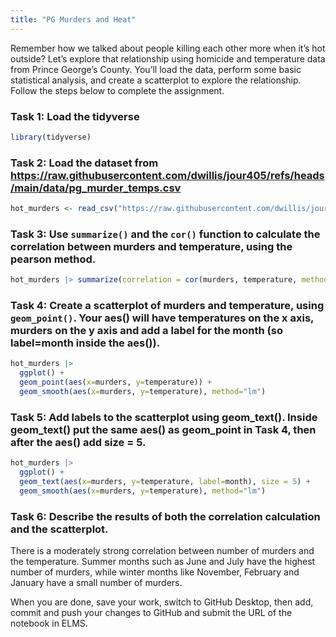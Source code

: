 ```yaml
---
title: "PG Murders and Heat"
---
```


Remember how we talked about people killing each other more when it's hot outside? Let's explore that relationship using homicide and temperature data from Prince George's County. You'll load the data, perform some basic statistical analysis, and create a scatterplot to explore the relationship. Follow the steps below to complete the assignment.

### Task 1: Load the tidyverse

```r
library(tidyverse)
```


### Task 2: Load the dataset from [https://raw.githubusercontent.com/dwillis/jour405/refs/heads/main/data/pg_murder_temps.csv](https://raw.githubusercontent.com/dwillis/jour405/refs/heads/main/data/pg_murder_temps.csv)

```r
hot_murders <- read_csv("https://raw.githubusercontent.com/dwillis/jour405/refs/heads/main/data/pg_murder_temps.csv")
```

### Task 3: Use `summarize()` and the `cor()` function to calculate the correlation between murders and temperature, using the pearson method.

```r
hot_murders |> summarize(correlation = cor(murders, temperature, method="pearson"))
```

### Task 4: Create a scatterplot of murders and temperature, using `geom_point()`. Your aes() will have temperatures on the x axis, murders on the y axis and add a label for the month (so label=month inside the aes()).

```r
hot_murders |> 
  ggplot() +
  geom_point(aes(x=murders, y=temperature)) +
  geom_smooth(aes(x=murders, y=temperature), method="lm")
```
### Task 5: Add labels to the scatterplot using geom_text(). Inside geom_text() put the same aes() as geom_point in Task 4, then after the aes() add size = 5.

```r
hot_murders |> 
  ggplot() +
  geom_text(aes(x=murders, y=temperature, label=month), size = 5) +
  geom_smooth(aes(x=murders, y=temperature), method="lm") 
```



### Task 6: Describe the results of both the correlation calculation and the scatterplot.

There is a moderately strong correlation between number of murders and the temperature. Summer months such as June and July have the highest number of murders, while winter months like November, February and January have a small number of murders.

When you are done, save your work, switch to GitHub Desktop, then add, commit and push your changes to GitHub and submit the URL of the notebook in ELMS.


